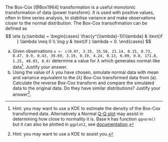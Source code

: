 The Box-Cox [@Box1964] transformation is a useful monotonic transformation of data (power transform). It is used with positive values, often in time series analysis, to stabilise variance and make observations closer to the normal distribution. The Box-Cox transofrmation can be defined as
$$
\eta (y;\lambda) = 
\begin{cases}
\frac{y^{\lambda}-1}{\lambda} & \text{if } \lambda \neq 0 \\
\log y & \text{if } \lambda = 0.
\end{cases}
$$

(a) Given observations `x <- c(0.07, 3.35, 35.58, 21.14, 0.15, 0.73, 8.47, 0.9, 0.43, 39.69, 3.19, 0.19, 4.24, 0.13, 6.09, 0.8, 171.8, 1.25, 48.03, 8.6)` determine a value for $\lambda$ which generates normal-like data^[Hint: you may want to use a KDE to estimate the density of the Box-Cox transformed data. Alternatively a Normal [Q-Q plot](https://en.wikipedia.org/wiki/Q%E2%80%93Q_plot) may assist in determining how close to normality it is. Base `R` has function `qqnorm()` but it can also be plotted in `ggplot2`, see [documentation](https://ggplot2.tidyverse.org/reference/geom_qq.html).]. Justify your answer.
(b) Using the value of $\lambda$ you have chosen, simulate normal data with mean and variance equivalent to the ($\lambda$) Box-Cox transformed data from (a). Calculate the reverse Box-Cox transform and compare the simulated data to the original data. Do they have similar distributions? Justify your answer^[Hint: you may want to use a KDE to assist you.].
